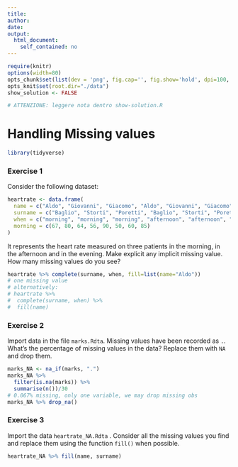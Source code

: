 ```yaml
---
title:
author:
date:
output:
  html_document:
    self_contained: no
---
```


```r
require(knitr) 
options(width=80)
opts_chunk$set(list(dev = 'png', fig.cap='', fig.show='hold', dpi=100, fig.width=7, fig.height=7, fig.pos='H!'))#, fig.path="figures/lm-"))
opts_knit$set(root.dir="./data")
show_solution <- FALSE

# ATTENZIONE: leggere nota dentro show-solution.R
```


Handling Missing values
================================

```r
library(tidyverse)
```


### Exercise 1
Consider the following dataset:


```r
heartrate <- data.frame(
  name = c("Aldo", "Giovanni", "Giacomo", "Aldo", "Giovanni", "Giacomo", "Giovanni", "Giacomo"),
  surname = c("Baglio", "Storti", "Poretti", "Baglio", "Storti", "Poretti", "Storti", "Poretti"),
  when = c("morning", "morning", "morning", "afternoon", "afternoon", "afternoon", "evening", "evening"),
  morning = c(67, 80, 64, 56, 90, 50, 60, 85)
)
```

It represents the heart rate measured on three patients in the morning, in the afternoon and in the evening. Make explicit any implicit missing value. How many missing values do you see?


```r
heartrate %>% complete(surname, when, fill=list(name="Aldo"))
# one missing value
# alternatively:
# heartrate %>% 
#  complete(surname, when) %>% 
#  fill(name)

```

### Exercise 2
Import data in the file `marks.Rdta`. Missing values have been recorded as `.`. What's the percentage of missing values in the data? Replace them with `NA` and drop them.

```r
marks_NA <- na_if(marks, ".")
marks_NA %>% 
  filter(is.na(marks)) %>% 
  summarise(n())/30
# 0.067% missing, only one variable, we may drop missing obs
marks_NA %>% drop_na()
```


### Exercise 3
Import the data `heartrate_NA.Rdta` . Consider all the missing values you find and replace them using the function `fill()` when possible.

```r
heartrate_NA %>% fill(name, surname)
```
